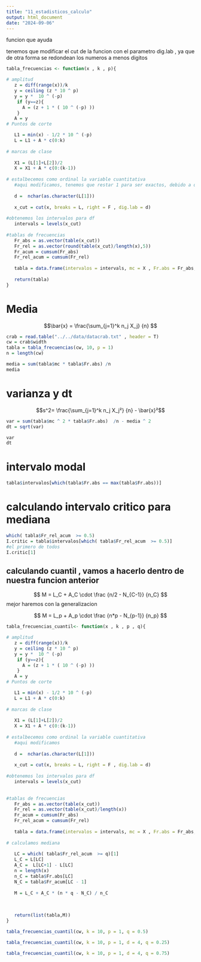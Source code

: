```yaml
---
title: "11_estadisticos_calculo"
output: html_document
date: "2024-09-06"
---
```


funcion que ayuda

tenemos que modificar el cut de la funcion con el parametro dig.lab , ya que de otra forma se redondean los numeros a menos digitos

```r


tabla_frecuencias <- function(x , k , p){

# amplitud  
   z = diff(range(x))/k
   y = ceiling (z * 10 ^ p)
   y = y *  10 ^ (-p) 
    if (y==z){
      A = (z + 1 * ( 10 ^ (-p) ))
    }
   A = y
# Puntos de corte

   L1 = min(x) - 1/2 * 10 ^ (-p)
   L = L1 + A * c(0:k)
   
# marcas de clase
   
   X1 = (L[1]+L[2])/2
   X = X1 + A * c(0:(k-1))
   
# estalbecemos como ordinal la variable cuantitativa
   #aqui modificamos, tenemos que restar 1 para ser exactos, debido a que el punto se cuenta como char, pero no hay problema al parecer si se dan numeros de más
   
   d =  nchar(as.character(L[1]))
   
   x_cut = cut(x, breaks = L, right = F , dig.lab = d)
   
#obtenemos los intervalos para df
   intervals = levels(x_cut)
   
#tablas de frecuencias
   Fr_abs = as.vector(table(x_cut))
   Fr_rel = as.vector(round(table(x_cut)/length(x),5))
   Fr_acum = cumsum(Fr_abs)
   Fr_rel_acum = cumsum(Fr_rel)
   
   tabla = data.frame(intervalos = intervals, mc = X , Fr.abs = Fr_abs, Fr_acum, Fr_rel, Fr_rel_acum)
   
   return(tabla)
}
```

# Media

$$\bar{x} = \frac{\sum_{j=1}^k n_j X_j} {n} $$

```r
crab = read.table("../../data/datacrab.txt" , header = T)
cw = crab$width
tabla = tabla_frecuencias(cw, 10, p = 1)
n = length(cw)

```

```r
media = sum(tabla$mc * tabla$Fr.abs) /n
media
```



# varianza y dt

$$s^2= \frac{\sum_{j=1}^k n_j X_j²} {n} - \bar{x}²$$


```r

var = sum(tabla$mc ^ 2 * tabla$Fr.abs)  /n - media ^ 2
dt = sqrt(var)

var
dt

```

# intervalo modal

```r
tabla$intervalos[which(tabla$Fr.abs == max(tabla$Fr.abs))]

```


# calculando intervalo critico para mediana

```r
which( tabla$Fr_rel_acum  >= 0.5)
I.critic = tabla$intervalos[which( tabla$Fr_rel_acum  >= 0.5)]
#el primero de todos
I.critic[1]

```

## calculando cuantil , vamos a hacerlo dentro de nuestra funcion anterior

$$ M = L_C + A_C \cdot \frac {n/2 - N_{C-1}} {n_C} $$ 
mejor haremos con la generalizacion

$$ M = L_p + A_p \cdot \frac {n*p - N_{p-1}} {n_p} $$
```r


tabla_frecuencias_cuantil<- function(x , k , p , q){

# amplitud  
   z = diff(range(x))/k
   y = ceiling (z * 10 ^ p)
   y = y *  10 ^ (-p) 
    if (y==z){
      A = (z + 1 * ( 10 ^ (-p) ))
    }
   A = y
# Puntos de corte

   L1 = min(x) - 1/2 * 10 ^ (-p)
   L = L1 + A * c(0:k)
   
# marcas de clase
   
   X1 = (L[1]+L[2])/2
   X = X1 + A * c(0:(k-1))
   
# estalbecemos como ordinal la variable cuantitativa
   #aqui modificamos
   
   d =  nchar(as.character(L[1]))
   
   x_cut = cut(x, breaks = L, right = F , dig.lab = d)
   
#obtenemos los intervalos para df
   intervals = levels(x_cut)
   
   
#tablas de frecuencias
   Fr_abs = as.vector(table(x_cut))
   Fr_rel = as.vector(table(x_cut)/length(x))
   Fr_acum = cumsum(Fr_abs)
   Fr_rel_acum = cumsum(Fr_rel)
   
   tabla = data.frame(intervalos = intervals, mc = X , Fr.abs = Fr_abs, Fr_acum, Fr_rel, Fr_rel_acum)
   
# calculamos mediana   
   
   LC = which( tabla$Fr_rel_acum  >= q)[1]
   L_C = L[LC]
   A_C =  L[LC+1] - L[LC]  
   n = length(x)
   n_C = tabla$Fr.abs[LC]
   N_C = tabla$Fr_acum[LC - 1]
   
   M = L_C + A_C * (n * q - N_C) / n_C
   
   
   
   return(list(tabla,M))
}
```

```r

tabla_frecuencias_cuantil(cw, k = 10, p = 1, q = 0.5)
```


```r

tabla_frecuencias_cuantil(cw, k = 10, p = 1, d = 4, q = 0.25)
```

```r

tabla_frecuencias_cuantil(cw, k = 10, p = 1, d = 4, q = 0.75)
```








